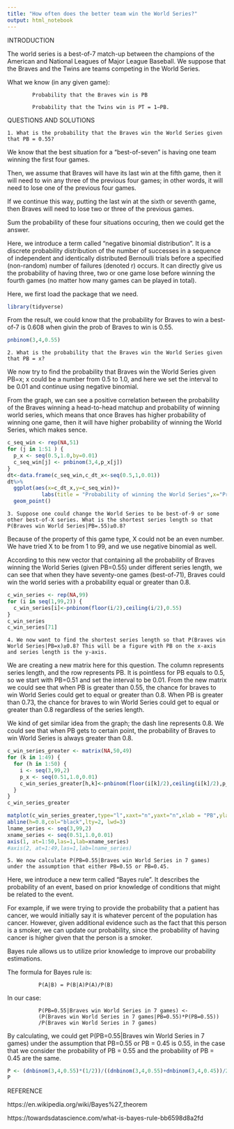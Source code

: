 ---
title: "How often does the better team win the World Series?"
output: html_notebook
---




INTRODUCTION




The world series is a best-of-7 match-up between the champions of the American and National Leagues of Major League Baseball. We suppose that the Braves and the Twins are teams competing in the World Series.

What we know (in any given game):
        
        
            Probability that the Braves win is PB 
            
            Probability that the Twins win is PT = 1−PB.
    



QUESTIONS AND SOLUTIONS


    1. What is the probability that the Braves win the World Series given that PB = 0.55?

We know that the best situation for a "best-of-seven" is having one team winning the first four games.

Then, we assume that Braves will have its last win at the fifth game, then it will need to win any three of the previous four games; in other words, it will need to lose one of the previous four games.

If we continue this way, putting the last win at the sixth or seventh game, then Braves will need to lose two or three of the previous games.

Sum the probability of these four situations occuring, then we could get the answer.

Here, we introduce a term called "negative binomial distribution". It is a discrete probability distribution of the number of successes in a sequence of independent and identically distributed Bernoulli trials before a specified (non-random) number of failures (denoted r) occurs. It can directly give us the probability of having three, two or one game lose before winning the fourth games (no matter how many games can be played in total).


Here, we first load the package that we need.

```{r}
library(tidyverse)
```



From the result, we could know that the probability for Braves to win a best-of-7 is 0.608 when givin the prob of Braves to win is 0.55.


```{r}
pnbinom(3,4,0.55)

```

    2. What is the probability that the Braves win the World Series given that PB = x?

We now try to find the probability that Braves win the World Series given PB=x; x could be a number from 0.5 to 1.0, and here we set the interval to be 0.01 and continue using negative binomial.

From the graph, we can see a positive correlation between the probability of the Braves winning a head-to-head matchup and probability of winning world series, which means that once Braves has higher probability of winning one game, then it will have higher probability of winning the World Series, which makes sence.
```{r}
c_seq_win <- rep(NA,51)
for (j in 1:51 ) {
  p_x <- seq(0.5,1.0,by=0.01)
  c_seq_win[j] <- pnbinom(3,4,p_x[j])
}
dt<-data.frame(c_seq_win,c_dt_x<-seq(0.5,1,0.01))
dt%>%
  ggplot(aes(x=c_dt_x,y=c_seq_win))+
           labs(title = "Probability of winning the World Series",x="Probability of the Braves winning a head-to-head matchup",y="Pr(Win World Series)") + 
  geom_point()
```

    3. Suppose one could change the World Series to be best-of-9 or some other best-of-X series. What is the shortest series length so that P(Braves win World Series|PB=.55)≥0.8?

Because of the property of this game type, X could not be an even number. We have tried X to be from 1 to 99, and we use negative binomial as well. 

According to this new vector that containing all the probability of Braves winning the World Series (given PB=0.55) under different series length, we can see that when they have seventy-one games (best-of-71), Braves could win the world series with a probability equal or greater than 0.8.
```{r}

c_win_series <- rep(NA,99)
for (i in seq(1,99,2)) {
  c_win_series[i]<-pnbinom(floor(i/2),ceiling(i/2),0.55)
}
c_win_series
c_win_series[71]

```



    4. We now want to find the shortest series length so that P(Braves win World Series|PB=x)≥0.8? This will be a figure with PB on the x-axis and series length is the y-axis.

We are creating a new matrix here for this question. The column represents series length, and the row represents PB. It is pointless for PB equals to 0.5, so we start with PB=0.51 and set the interval to be 0.01. From the new matrix we could see that when PB is greater than 0.55, the chance for braves to win World Series could get to equal or greater than 0.8. When PB is greater than 0.73, the chance for braves to win World Series could get to equal or greater than 0.8 regardless of the series length.

We kind of get similar idea from the graph; the dash line represents 0.8. We could see that when PB gets to certain point, the probability of Braves to win World Series is always greater than 0.8. 
```{r}

c_win_series_greater <- matrix(NA,50,49)
for (k in 1:49) {
  for (h in 1:50) {
    i <- seq(3,99,2)
    p_x <- seq(0.51,1.0,0.01)
    c_win_series_greater[h,k]<-pnbinom(floor(i[k]/2),ceiling(i[k]/2),p_x[h])
  }
}
c_win_series_greater

matplot(c_win_series_greater,type="l",xaxt="n",yaxt="n",xlab = "PB",ylab="Series Length")
abline(h=0.8,col="black",lty=2, lwd=3)
lname_series <- seq(3,99,2)
xname_series <- seq(0.51,1.0,0.01)
axis(1, at=1:50,las=1,lab=xname_series)
#axis(2, at=1:49,las=1,lab=lname_series)
```



    5. We now calculate P(PB=0.55|Braves win World Series in 7 games) under the assumption that either PB=0.55 or PB=0.45.

Here, we introduce a new term called "Bayes rule". It describes the probability of an event, based on prior knowledge of conditions that might be related to the event. 

For example, if we were trying to provide the probability that a patient has cancer, we would initially say it is whatever percent of the population has cancer. However, given additional evidence such as the fact that this person is a smoker, we can update our probability, since the probability of having cancer is higher given that the person is a smoker. 

Bayes rule allows us to utilize prior knowledge to improve our probability estimations.

The formula for Bayes rule is:
              
              P(A|B) = P(B|A)P(A)/P(B)

In our case:

              P(PB=0.55|Braves win World Series in 7 games) <- 
              (P(Braves win World Series in 7 games|PB=0.55)*P(PB=0.55))
              /P(Braves win World Series in 7 games)

By calculating, we could get P(PB=0.55|Braves win World Series in 7 games) under the assumption that PB=0.55 or PB = 0.45 is 0.55, in the case that we consider the probability of PB = 0.55 and the probability of PB = 0.45 are the same.

```{r}
P <- (dnbinom(3,4,0.55)*(1/2))/((dnbinom(3,4,0.55)+dnbinom(3,4,0.45))/2)
P
```




REFERENCE

https://en.wikipedia.org/wiki/Bayes%27_theorem

https://towardsdatascience.com/what-is-bayes-rule-bb6598d8a2fd
